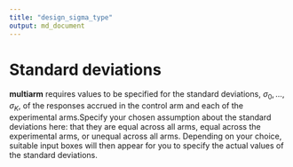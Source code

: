 ```yaml
---
title: "design_sigma_type"
output: md_document
---
```


# Standard deviations

__multiarm__ requires values to be specified for the standard deviations,
$\sigma_0,\dots,\sigma_K$, of the responses accrued in the control arm and each
of the experimental arms.Specify your chosen assumption about the standard
deviations here: that they are equal across all arms, equal across the
experimental arms, or unequal across all arms. Depending on your choice,
suitable input boxes will then appear for you to specify the actual values of
the standard deviations.
